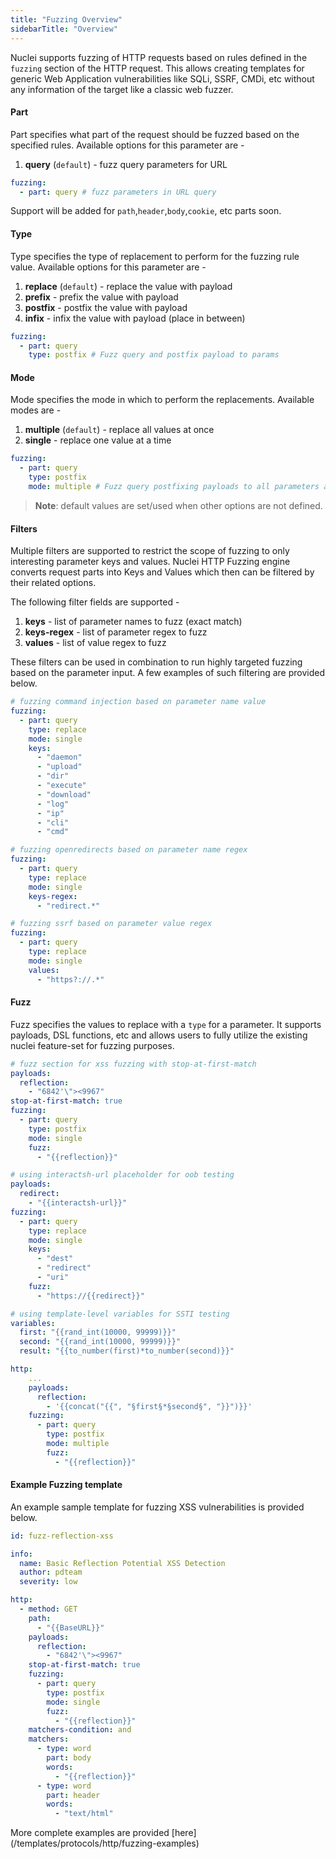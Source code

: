 ```yaml
---
title: "Fuzzing Overview"
sidebarTitle: "Overview"
---
```


Nuclei supports fuzzing of HTTP requests based on rules defined in the `fuzzing` section of the HTTP request. This allows creating templates for generic Web Application vulnerabilities like SQLi, SSRF, CMDi, etc without any information of the target like a classic web fuzzer.

#### Part

Part specifies what part of the request should be fuzzed based on the specified rules. Available options for this parameter are - 

1. **query** (`default`) - fuzz query parameters for URL

```yaml
fuzzing:
  - part: query # fuzz parameters in URL query
```

Support will be added for `path`,`header`,`body`,`cookie`, etc parts soon.

#### Type

Type specifies the type of replacement to perform for the fuzzing rule value. Available options for this parameter are - 

1. **replace** (`default`) - replace the value with payload
2. **prefix** - prefix the value with payload
3. **postfix** - postfix the value with payload
4. **infix** - infix the value with payload (place in between)

```yaml
fuzzing:
  - part: query
    type: postfix # Fuzz query and postfix payload to params
```

#### Mode

Mode specifies the mode in which to perform the replacements. Available modes are - 

1. **multiple** (`default`) - replace all values at once
2. **single** - replace one value at a time

```yaml
fuzzing:
  - part: query
    type: postfix
    mode: multiple # Fuzz query postfixing payloads to all parameters at once
```

> **Note**: default values are set/used when other options are not defined.

#### Filters

Multiple filters are supported to restrict the scope of fuzzing to only interesting parameter keys and values. Nuclei HTTP Fuzzing engine converts request parts into Keys and Values which then can be filtered by their related options.

The following filter fields are supported - 

1. **keys** - list of parameter names to fuzz (exact match)
2. **keys-regex** - list of parameter regex to fuzz 
3. **values** - list of value regex to fuzz

These filters can be used in combination to run highly targeted fuzzing based on the parameter input. A few examples of such filtering are provided below.

```yaml
# fuzzing command injection based on parameter name value
fuzzing:
  - part: query
    type: replace
    mode: single
    keys:
      - "daemon"
      - "upload"
      - "dir"
      - "execute"
      - "download"
      - "log"
      - "ip"
      - "cli"
      - "cmd"
```

```yaml
# fuzzing openredirects based on parameter name regex
fuzzing:
  - part: query
    type: replace
    mode: single
    keys-regex:
      - "redirect.*"
```

```yaml
# fuzzing ssrf based on parameter value regex
fuzzing:
  - part: query
    type: replace
    mode: single
    values:
      - "https?://.*"
```

#### Fuzz

Fuzz specifies the values to replace with a `type` for a parameter. It supports payloads, DSL functions, etc and allows users to fully utilize the existing nuclei feature-set for fuzzing purposes.

```yaml
# fuzz section for xss fuzzing with stop-at-first-match
payloads:
  reflection:
    - "6842'\"><9967"
stop-at-first-match: true
fuzzing:
  - part: query
    type: postfix
    mode: single
    fuzz:
      - "{{reflection}}"
```

```yaml
# using interactsh-url placeholder for oob testing
payloads:
  redirect:
    - "{{interactsh-url}}"
fuzzing:
  - part: query
    type: replace
    mode: single
    keys:
      - "dest"
      - "redirect"
      - "uri"
    fuzz:
      - "https://{{redirect}}"
```

```yaml
# using template-level variables for SSTI testing
variables:
  first: "{{rand_int(10000, 99999)}}"
  second: "{{rand_int(10000, 99999)}}"
  result: "{{to_number(first)*to_number(second)}}"

http:
    ...
    payloads:
      reflection:
        - '{{concat("{{", "§first§*§second§", "}}")}}'
    fuzzing:
      - part: query
        type: postfix
        mode: multiple
        fuzz:
          - "{{reflection}}"
```

#### Example **Fuzzing** template

An example sample template for fuzzing XSS vulnerabilities is provided below.

```yaml
id: fuzz-reflection-xss

info:
  name: Basic Reflection Potential XSS Detection
  author: pdteam
  severity: low

http:
  - method: GET
    path:
      - "{{BaseURL}}"
    payloads:
      reflection:
        - "6842'\"><9967"
    stop-at-first-match: true
    fuzzing:
      - part: query
        type: postfix
        mode: single
        fuzz:
          - "{{reflection}}"
    matchers-condition: and
    matchers:
      - type: word
        part: body
        words:
          - "{{reflection}}"
      - type: word
        part: header
        words:
          - "text/html"
```

<Tip>
More complete examples are provided [here](/templates/protocols/http/fuzzing-examples)
</Tip>